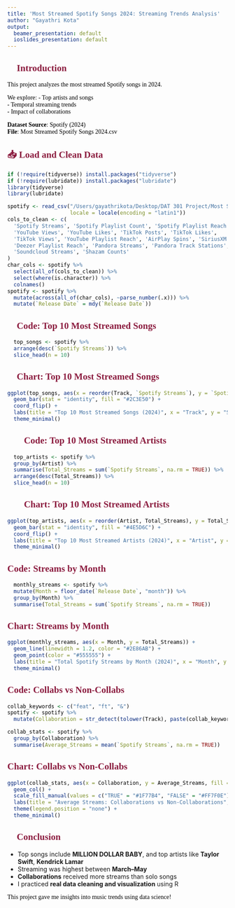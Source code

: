 ```yaml
---
title: 'Most Streamed Spotify Songs 2024: Streaming Trends Analysis'
author: "Gayathri Kota"
output:
  beamer_presentation: default
  ioslides_presentation: default
---
```


<style type="text/css">
body p, div, h1, h2, h3, h4, h5 {
  color: black;
  font-family: Modern Computer Roman;
}
slides > slide.title-slide hgroup h1 {
  color: #8C1D40;
}
h2 {
  color: #8C1D40;
}
</style>

## 🎯 Introduction

This project analyzes the most streamed Spotify songs in 2024.

We explore:
- Top artists and songs  
- Temporal streaming trends  
- Impact of collaborations  

**Dataset Source**: Spotify (2024)  
**File**: Most Streamed Spotify Songs 2024.csv


## 📥 Load and Clean Data

```r
if (!require(tidyverse)) install.packages("tidyverse")
if (!require(lubridate)) install.packages("lubridate")
library(tidyverse)
library(lubridate)
```

```r
spotify <- read_csv("/Users/gayathrikota/Desktop/DAT 301 Project/Most Streamed Spotify Songs 2024.csv", 
                    locale = locale(encoding = "latin1"))
cols_to_clean <- c(
  'Spotify Streams', 'Spotify Playlist Count', 'Spotify Playlist Reach',
  'YouTube Views', 'YouTube Likes', 'TikTok Posts', 'TikTok Likes',
  'TikTok Views', 'YouTube Playlist Reach', 'AirPlay Spins', 'SiriusXM Spins',
  'Deezer Playlist Reach', 'Pandora Streams', 'Pandora Track Stations',
  'Soundcloud Streams', 'Shazam Counts'
)
char_cols <- spotify %>%
  select(all_of(cols_to_clean)) %>%
  select(where(is.character)) %>%
  colnames()
spotify <- spotify %>%
  mutate(across(all_of(char_cols), ~parse_number(.x))) %>%
  mutate(`Release Date` = mdy(`Release Date`))
```



## 🎵 Code: Top 10 Most Streamed Songs

```r
  top_songs <- spotify %>%
  arrange(desc(`Spotify Streams`)) %>%
  slice_head(n = 10)
```



## 🎵 Chart: Top 10 Most Streamed Songs

```r
ggplot(top_songs, aes(x = reorder(Track, `Spotify Streams`), y = `Spotify Streams`)) +
  geom_bar(stat = "identity", fill = "#2C3E50") +
  coord_flip() +
  labs(title = "Top 10 Most Streamed Songs (2024)", x = "Track", y = "Spotify Streams") +
  theme_minimal()
```



## 👩‍🎤 Code: Top 10 Most Streamed Artists

```r
  top_artists <- spotify %>%
  group_by(Artist) %>%
  summarise(Total_Streams = sum(`Spotify Streams`, na.rm = TRUE)) %>%
  arrange(desc(Total_Streams)) %>%
  slice_head(n = 10)
```



## 👩‍🎤 Chart: Top 10 Most Streamed Artists

```r
ggplot(top_artists, aes(x = reorder(Artist, Total_Streams), y = Total_Streams)) +
  geom_bar(stat = "identity", fill = "#4E5D6C") +
  coord_flip() +
  labs(title = "Top 10 Most Streamed Artists (2024)", x = "Artist", y = "Total Spotify Streams") +
  theme_minimal()
```



##  Code: Streams by Month

```r
  monthly_streams <- spotify %>%
  mutate(Month = floor_date(`Release Date`, "month")) %>%
  group_by(Month) %>%
  summarise(Total_Streams = sum(`Spotify Streams`, na.rm = TRUE))

```



##  Chart: Streams by Month

```r
ggplot(monthly_streams, aes(x = Month, y = Total_Streams)) +
  geom_line(linewidth = 1.2, color = "#2E86AB") +
  geom_point(color = "#555555") +
  labs(title = "Total Spotify Streams by Month (2024)", x = "Month", y = "Total Streams") +
  theme_minimal()
```



##  Code: Collabs vs Non-Collabs

```r
collab_keywords <- c("feat", "ft", "&")
spotify <- spotify %>%
  mutate(Collaboration = str_detect(tolower(Track), paste(collab_keywords, collapse = "|")))

collab_stats <- spotify %>%
  group_by(Collaboration) %>%
  summarise(Average_Streams = mean(`Spotify Streams`, na.rm = TRUE))
```



##  Chart: Collabs vs Non-Collabs

```r
ggplot(collab_stats, aes(x = Collaboration, y = Average_Streams, fill = Collaboration)) +
  geom_col() +
  scale_fill_manual(values = c("TRUE" = "#1F77B4", "FALSE" = "#FF7F0E")) +
  labs(title = "Average Streams: Collaborations vs Non-Collaborations", x = "Is Collaboration?", y = "Average Spotify Streams") +
  theme(legend.position = "none") +
  theme_minimal()
```


## 📌 Conclusion

- Top songs include **MILLION DOLLAR BABY**, and top artists like **Taylor Swift**, **Kendrick Lamar**  
- Streaming was highest between **March–May**  
- **Collaborations** received more streams than solo songs  
- I practiced **real data cleaning and visualization** using R  

This project gave me insights into music trends using data science!



